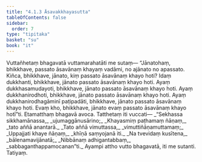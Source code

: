 ```yaml
---
title: "4.1.3 Āsavakkhayasutta"
tableOfContents: false
sidebar:
  order: 7
type: "tipitaka"
basket: "su"
book: "it"
---
```



<DynamicBreadcrumb />

<Division number="102" book="it" bookNo="18" page="265">

<Paragraph number="741" book="it">
Vuttañhetaṃ bhagavatā vuttamarahatāti me sutaṃ—
</Paragraph>

<Paragraph number="742" book="it">
“Jānatohaṃ, bhikkhave, passato āsavānaṃ khayaṃ vadāmi, no ajānato no apassato. Kiñca, bhikkhave, jānato, kiṃ passato āsavānaṃ khayo hoti? Idaṃ dukkhanti, bhikkhave, jānato passato āsavānaṃ khayo hoti. Ayaṃ dukkhasamudayoti, bhikkhave, jānato passato āsavānaṃ khayo hoti. Ayaṃ dukkhanirodhoti, bhikkhave, jānato passato āsavānaṃ khayo hoti. Ayaṃ dukkhanirodhagāminī paṭipadāti, bhikkhave, jānato passato āsavānaṃ khayo hoti. Evaṃ kho, bhikkhave, jānato evaṃ passato āsavānaṃ khayo hotī”ti. Etamatthaṃ bhagavā avoca. Tatthetaṃ iti vuccati—
</Paragraph>

<Paragraph number="743" type="verses" book="it">
_“Sekhassa sikkhamānassa,_  
_ujumaggānusārino;_  
_Khayasmiṃ paṭhamaṃ ñāṇaṃ,_  
_tato aññā anantarā._  

</Paragraph>

<Paragraph number="744" type="verses" book="it">
_Tato aññā vimuttassa,_  
_vimuttiñāṇamuttamaṃ;_  
_Uppajjati khaye ñāṇaṃ,_  
_khīṇā saṃyojanā iti._  

</Paragraph>

<Paragraph number="745" type="verses" book="it">
_Na tvevidaṃ kusītena,_  
_bālenamavijānatā;_  
_Nibbānaṃ adhigantabbaṃ,_  
_sabbaganthappamocanan”ti._  

</Paragraph>

<Paragraph number="746" book="it">
Ayampi attho vutto bhagavatā, iti me sutanti.

</Paragraph>
</Division>

<Paragraph number="747" type="center" book="it">
Tatiyaṃ.
</Paragraph>